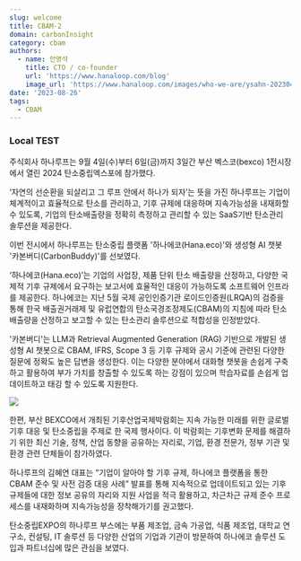 ```yaml
---
slug: welcome
title: CBAM-2
domain: carbonInsight
category: cbam
authors:
  - name: 안영석
    title: CTO / co-founder
    url: 'https://www.hanaloop.com/blog'
    image_url: 'https://www.hanaloop.com/images/who-we-are/ysahn-20230417.jpg'
date: '2023-08-26'
tags:
  - CBAM
---
```


### &#x20;**Local TEST**

주식회사 하나루프는 9월 4일(수)부터 6일(금)까지 3일간 부산 벡스코(bexco) 1전시장에서 열린 2024 탄소중립엑스포에 참가했다.

‘자연의 선순환을 되살리고 그 루프 안에서 하나가 되자’는 뜻을 가진 하나루프는 기업이 체계적이고 효율적으로 탄소를 관리하고, 기후 규제에 대응하며 지속가능성을 내재화할 수 있도록, 기업의 탄소배출량을 정확히 측정하고 관리할 수 있는 SaaS기반 탄소관리 솔루션을 제공한다.

이번 전시에서 하나루프는 탄소중립 플랫폼 '하나에코(Hana.eco)'와 생성형 AI 챗봇 '카본버디(CarbonBuddy)'를 선보였다.

‘하나에코(Hana.eco)’는 기업의 사업장, 제품 단위 탄소 배출량을 산정하고, 다양한 국제적 기후 규제에서 요구하는 보고서에 효율적인 대응이 가능하도록 소프트웨어 인프라를 제공한다. 하나에코는 지난 5월 국제 공인인증기관 로이드인증원(LRQA)의 검증을 통해 한국 배출권거래제 및 유럽연합의 탄소국경조정제도(CBAM)의 지침에 따라 탄소 배출량을 산정하고 보고할 수 있는 탄소관리 솔루션으로 적합성을 인정받았다.

'카본버디'는 LLM과 Retrieval Augmented Generation (RAG) 기반으로 개발된 생성형 AI 챗봇으로 CBAM, IFRS, Scope 3 등 기후 규제와 공시 기준에 관련된 다양한 질문에 정확도 높은 답변을 생성한다. 이는 다양한 분야에서 대화형 챗봇을 손쉽게 구축하고 활용하여 부가 가치를 창출할 수 있도록 하는 강점이 있으며 학습자료를 손쉽게 업데이트하고 태깅 할 수 있도록 지원한다.

![](/img/20240906_153506.jpg)

한편, 부산 BEXCO에서 개최된 기후산업국제박람회는 지속 가능한 미래를 위한 글로벌 기후 대응 및 탄소중립을 주제로 한 국제 행사이다. 이 박람회는 기후변화 문제를 해결하기 위한 최신 기술, 정책, 산업 동향을 공유하는 자리로, 기업, 환경 전문가, 정부 기관 및 환경 관련 단체들이 참가하였다.

하나루프의 김혜연 대표는 “기업이 알아야 할 기후 규제, 하나에코 플랫폼을 통한 CBAM 준수 및 사전 검증 대응 사례” 발표를 통해 지속적으로 업데이트되고 있는 기후 규제들에 대한 정보 공유의 자리와 지원 사업을 적극 활용하고, 차근차근 규제 준수 프로세스를 내재화하며 지속가능성을 장착해가기를 권고했다.

탄소중립EXPO의 하나루프 부스에는 부품 제조업, 금속 가공업, 식품 제조업, 대학교 연구소, 컨설팅, IT 솔루션 등 다양한 산업의 기업과 기관이 방문하여 하나에코 솔루션 도입과 파트너십에 많은 관심을 보였다.
